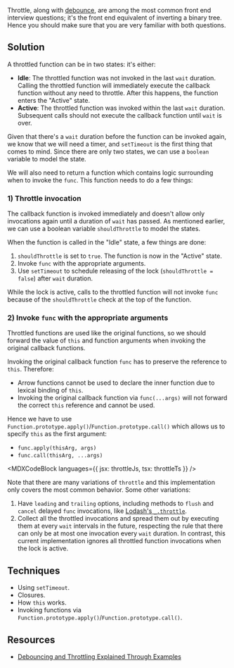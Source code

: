 

Throttle, along with [debounce](/questions/javascript/debounce), are among the most common front end interview questions; it's the front end equivalent of inverting a binary tree. Hence you should make sure that you are very familiar with both questions.

## Solution

A throttled function can be in two states: it's either:

- **Idle**: The throttled function was not invoked in the last `wait` duration. Calling the throttled function will immediately execute the callback function without any need to throttle. After this happens, the function enters the "Active" state.
- **Active**: The throttled function was invoked within the last `wait` duration. Subsequent calls should not execute the callback function until `wait` is over.

Given that there's a `wait` duration before the function can be invoked again, we know that we will need a timer, and `setTimeout` is the first thing that comes to mind. Since there are only two states, we can use a `boolean` variable to model the state.

We will also need to return a function which contains logic surrounding when to invoke the `func`. This function needs to do a few things:

### 1) Throttle invocation

The callback function is invoked immediately and doesn't allow only invocations again until a duration of `wait` has passed. As mentioned earlier, we can use a boolean variable `shouldThrottle` to model the states.

When the function is called in the "Idle" state, a few things are done:

1. `shouldThrottle` is set to `true`. The function is now in the "Active" state.
1. Invoke `func` with the appropriate arguments.
1. Use `setTimeout` to schedule releasing of the lock (`shouldThrottle = false`) after `wait` duration.

While the lock is active, calls to the throttled function will not invoke `func` because of the `shouldThrottle` check at the top of the function.

### 2) Invoke `func` with the appropriate arguments

Throttled functions are used like the original functions, so we should forward the value of `this` and function arguments when invoking the original callback functions.

Invoking the original callback function `func` has to preserve the reference to `this`. Therefore:

- Arrow functions cannot be used to declare the inner function due to lexical binding of `this`.
- Invoking the original callback function via `func(...args)` will not forward the correct `this` reference and cannot be used.

Hence we have to use `Function.prototype.apply()`/`Function.prototype.call()` which allows us to specify `this` as the first argument:

- `func.apply(thisArg, args)`
- `func.call(thisArg, ...args)`

<MDXCodeBlock languages={{ jsx: throttleJs, tsx: throttleTs }} />

Note that there are many variations of `throttle` and this implementation only covers the most common behavior. Some other variations:

1. Have `leading` and `trailing` options, including methods to `flush` and `cancel` delayed `func` invocations, like [Lodash's `_.throttle`](https://lodash.com/docs/4.17.15#throttle).
1. Collect all the throttled invocations and spread them out by executing them at every `wait` intervals in the future, respecting the rule that there can only be at most one invocation every `wait` duration. In contrast, this current implementation ignores all throttled function invocations when the lock is active.

## Techniques

- Using `setTimeout`.
- Closures.
- How `this` works.
- Invoking functions via `Function.prototype.apply()`/`Function.prototype.call()`.

## Resources

- [Debouncing and Throttling Explained Through Examples](https://css-tricks.com/debouncing-throttling-explained-examples/)
